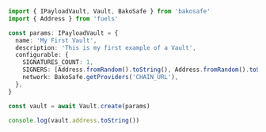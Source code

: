 ```ts
import { IPayloadVault, Vault, BakoSafe } from 'bakosafe'
import { Address } from 'fuels'

const params: IPayloadVault = {
  name: 'My First Vault',
  description: 'This is my first example of a Vault',
  configurable: {
    SIGNATURES_COUNT: 1,
    SIGNERS: [Address.fromRandom().toString(), Address.fromRandom().toString()],
    network: BakoSafe.getProviders('CHAIN_URL'),
  },
}

const vault = await Vault.create(params)

console.log(vault.address.toString())
```
